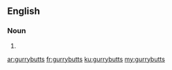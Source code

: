 ==English==

===Noun===
{{head|en|noun plural form}}

# {{plural of|gurrybutt|lang=en}}

[[ar:gurrybutts]]
[[fr:gurrybutts]]
[[ku:gurrybutts]]
[[my:gurrybutts]]